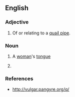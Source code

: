 {{also|quail pipe}}

==English==

===Adjective===
{{head|en|adjective}}

# Of or relating to a [[quail pipe]].

===Noun===
{{en-noun}}

# {{lb|en|slang|obsolete}} A [[woman]]'s [[tongue]]
# {{alternative spelling of|quail pipe|lang=en}}

===References===
* http://vulgar.pangyre.org/q/